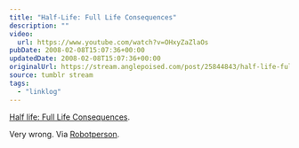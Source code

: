 ```yaml
---
title: "Half-Life: Full Life Consequences"
description: ""
video:
  url: https://www.youtube.com/watch?v=OHxyZaZlaOs
pubDate: 2008-02-08T15:07:36+00:00
updatedDate: 2008-02-08T15:07:36+00:00
originalUrl: https://stream.anglepoised.com/post/25844843/half-life-full-life-consequences-very-wrong-via
source: tumblr stream
tags:
  - "linklog"
---
```


[Half life: Full Life Consequences][1].

Very wrong. Via [Robotperson][2].

[1]: https://www.youtube.com/watch?v=OHxyZaZlaOs
[2]: http://robotperson.com/archives/2008/01/18/visual-hierarchy/
